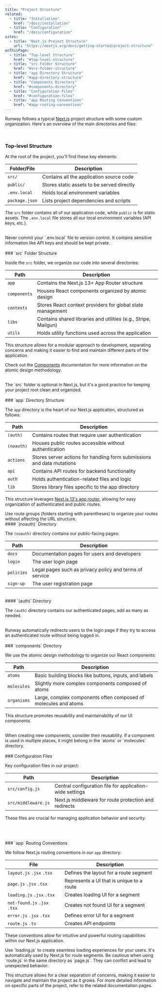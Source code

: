 ```yaml
---
title: "Project Structure"
related:
  - title: "Installation"
    href: "/docs/installation"
  - title: "Configuration"
    href: "/docs/configuration"
sites:
  - title: "Next.js Project Structure"
    url: "https://nextjs.org/docs/getting-started/project-structure"
onThisPage:
  - title: "Top-level Structure"
    href: "#top-level-structure"
  - title: "src Folder Structure"
    href: "#src-folder-structure"
  - title: "app Directory Structure"
    href: "#app-directory-structure"
  - title: "Components Directory"
    href: "#components-directory"
  - title: "Configuration Files"
    href: "#configuration-files"
  - title: "app Routing Conventions"
    href: "#app-routing-conventions"
---
```



Runway follows a typical [Next.js](http://nextjs.org) project structure with some custom organization. Here's an overview of the main directories and files:

<br />
<Divider />

<div id="top-level-structure" />

### Top-level Structure

At the root of the project, you'll find these key elements:

| Folder/File | Description |
|-------------|-------------|
| `src/` | Contains all the application source code |
| `public/` | Stores static assets to be served directly |
| `.env.local` | Holds local environment variables |
| `package.json` | Lists project dependencies and scripts |

The `src` folder contains all of our application code, while `public` is for static assets. The `.env.local` file stores all
our local environment variables (API keys, etc.).

<br />

<Warning>
    Never commit your `.env.local` file to version control. It contains sensitive information like API keys and should be kept private.
</Warning>

<br />
<br />
<Divider />

<div id="src-folder-structure" />
### `src` Folder Structure

Inside the `src` folder, we organize our code into several directories:

| Path | Description |
|------|-------------|
| `app` | Contains the Next.js 13+ App Router structure |
| `components` | Houses React components organized by atomic design |
| `contexts` | Stores React context providers for global state management |
| `libs` | Contains shared libraries and utilities (e.g., Stripe, Mailgun) |
| `utils` | Holds utility functions used across the application |

This structure allows for a modular approach to development, separating concerns and making it easier to find and maintain different parts of the application.

Check out the [Components](/docs/components) documentation for more information on the atomic design methodology.

<br />

<Info>
    The `src` folder is optional in Next.js, but it's a good practice for keeping your project root clean and organized.
</Info>

<br />
<br />
<Divider />

<div id="app-directory-structure" />
### `app` Directory Structure

The `app` directory is the heart of our Next.js application, structured as follows:

| Path | Description |
|------|-------------|
| `(auth)` | Contains routes that require user authentication |
| `(noauth)` | Houses public routes accessible without authentication |
| `actions` | Stores server actions for handling form submissions and data mutations |
| `api` | Contains API routes for backend functionality |
| `auth` | Holds authentication-related files and logic |
| `lib` | Stores library files specific to the app directory |

This structure leverages [Next.js 13's app router](https://nextjs.org/docs/app), allowing for easy organization of authenticated and public routes.

<Tip>
    Use route groups (folders starting with parentheses) to organize your routes without affecting the URL structure.
</Tip>

<br />

<div id="noauth-directory" />
#### `(noauth)` Directory

The `(noauth)` directory contains our public-facing pages:

| Path | Description |
| ---- | ----------- |
| `docs` | Documentation pages for users and developers |
| `login` | The user login page |
| `policies` | Legal pages such as privacy policy and terms of service |
| `sign-up` | The user registration page |

<br />

<div id="auth-directory" />
#### `(auth)` Directory

The `(auth)` directory contains our authenticated pages, add as many as needed.

<br />

<Info>
    Runway automatically redirects users to the login page if they try to access an authenticated route without being logged in.
</Info>

<br />
<br />
<Divider />

<div id="components-directory" />
### `components` Directory

We use the atomic design methodology to organize our React components:

| Path | Description |
|------|-------------|
| `atoms` | Basic building blocks like buttons, inputs, and labels |
| `molecules` | Slightly more complex components composed of atoms |
| `organisms` | Large, complex components often composed of molecules and atoms |

This structure promotes reusability and maintainability of our UI components.

<br />

<Tip>
    When creating new components, consider their reusability. If a component is used in multiple places, it might belong in the `atoms` or `molecules` directory.
</Tip>

<br />
<br />
<Divider />

<div id="configuration-files" />
### Configuration Files

Key configuration files in our project:

| Path | Description |
|------|-------------|
| `src/config.js` | Central configuration file for application-wide settings |
| `src/middleware.js` | Next.js middleware for route protection and redirects |

These files are crucial for managing application behavior and security.

<br />
<br />
<br />
<Divider />

<div id="app-routing-conventions" />
### `app` Routing Conventions

We follow Next.js routing conventions in our `app` directory:

| File | Description |
|------|-------------|
| `layout.js` `.jsx` `.tsx` | Defines the layout for a route segment |
| `page.js` `.jsx` `.tsx` | Represents a UI that is unique to a route |
| `loading.js` `.jsx` `.tsx` | Creates loading UI for a segment |
| `not-found.js` `.jsx` `.tsx` | Creates not found UI for a segment |
| `error.js` `.jsx` `.tsx` | Defines error UI for a segment |
| `route.js` `.ts` | Creates API endpoints |

These conventions allow for intuitive and powerful routing capabilities within our Next.js application.

<Tip>
    Use `loading.js` to create seamless loading experiences for your users. It's automatically used by Next.js for route segments.
</Tip>

<Warning>
    Be cautious when using `route.js` in the same directory as `page.js`. They can conflict and lead to unexpected behavior.
</Warning>


<br />

This structure allows for a clear separation of concerns, making it easier to navigate and maintain the project as it grows. For more detailed information on specific parts of the project, refer to the related documentation pages.

<br />